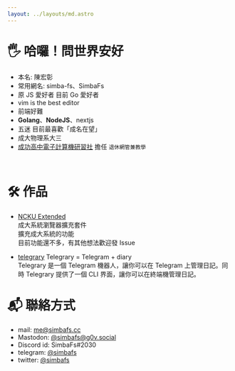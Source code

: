 ```yaml
---
layout: ../layouts/md.astro
---
```


# 🖐️ 哈囉！問世界安好 

-   本名: 陳宏彰
-   常用網名: simba-fs、SimbaFs
-   原 JS 愛好者 目前 Go 愛好者
-   vim is the best editor
-   前端好難
-   **Golang**、**NodeJS**、nextjs
-   五迷 目前最喜歡「成名在望」
-   成大物理系大三
-   [成功高中電子計算機研習社](https://ckcsc.net) 擔任 `退休網管兼教學`

<div class="flex flex-wrap justify-center">
    <img src="https://raw.githubusercontent.com/simbafs/simbafs/master/profile-summary-card-output/solarized/0-profile-details.svg" alt="" />
</div>
<div class="flex flex-wrap justify-center">
    <img src="https://raw.githubusercontent.com/simbafs/simbafs/master/profile-summary-card-output/solarized/3-stats.svg" alt="" />
    <img src="https://raw.githubusercontent.com/simbafs/simbafs/master/profile-summary-card-output/solarized/2-most-commit-language.svg" alt="" />
</div>

# 🛠 作品

-   [NCKU Extended](https://github.com/simbafs/ncku-extended)  
    成大系統瀏覽器擴充套件  
    擴充成大系統的功能  
    目前功能還不多，有其他想法歡迎發 Issue

-   [telegrary](https://github.com/simbafs/telegrary)
    Telegrary = Telegram + diary  
    Telegrary 是一個 Telegram 機器人，讓你可以在 Telegram 上管理日記。同時 Telegrary 提供了一個 CLI 界面，讓你可以在終端機管理日記。

# 📬 聯絡方式

-   mail: [me@simbafs.cc](mailto:me@simbafs.cc)
-   Mastodon: <a rel="me" href="https://g0v.social/@simbafs">@simbafs@g0v.social</a>
-   Discord id: SimbaFs#2030
-   telegram: [@simbafs](https://t.me/simbafs)
-   twitter: [@simbafs](https://twitter.com/simbafs)
